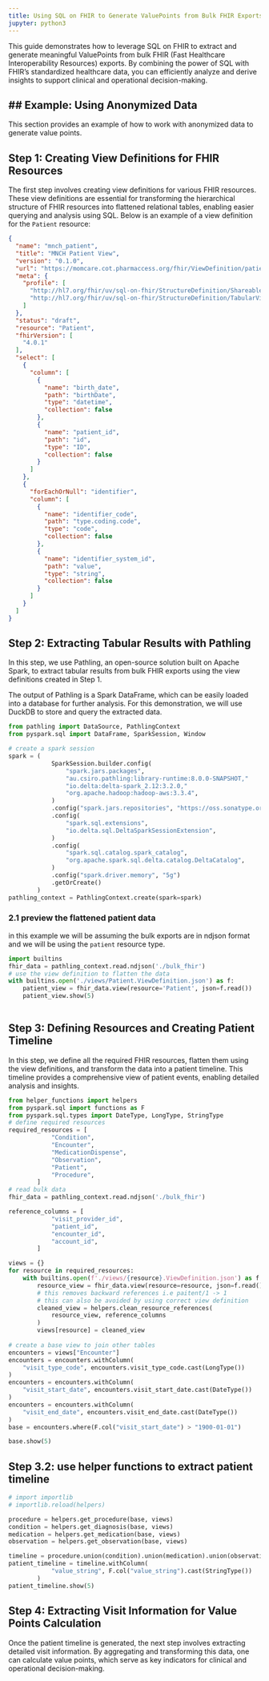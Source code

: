 ```yaml
---
title: Using SQL on FHIR to Generate ValuePoints from Bulk FHIR Exports
jupyter: python3
---
```



This guide demonstrates how to leverage SQL on FHIR to extract and generate meaningful ValuePoints from bulk FHIR (Fast Healthcare Interoperability Resources) exports. By combining the power of SQL with FHIR's standardized healthcare data, you can efficiently analyze and derive insights to support clinical and operational decision-making.



## Example: Using Anonymized Data
---
This section provides an example of how to work with anonymized data to generate value points.


## Step 1: Creating View Definitions for FHIR Resources

The first step involves creating view definitions for various FHIR resources. These view definitions are essential for transforming the hierarchical structure of FHIR resources into flattened relational tables, enabling easier querying and analysis using SQL. Below is an example of a view definition for the `Patient` resource:

```json
{
  "name": "mnch_patient",
  "title": "MNCH Patient View",
  "version": "0.1.0",
  "url": "https://momcare.cot.pharmaccess.org/fhir/ViewDefinition/patient",
  "meta": {
    "profile": [
      "http://hl7.org/fhir/uv/sql-on-fhir/StructureDefinition/ShareableViewDefinition",
      "http://hl7.org/fhir/uv/sql-on-fhir/StructureDefinition/TabularViewDefinition"
    ]
  },
  "status": "draft",
  "resource": "Patient",
  "fhirVersion": [
    "4.0.1"
  ],
  "select": [
    {
      "column": [
        {
          "name": "birth_date",
          "path": "birthDate",
          "type": "datetime",
          "collection": false
        },
        {
          "name": "patient_id",
          "path": "id",
          "type": "ID",
          "collection": false
        }
      ]
    },
    {
      "forEachOrNull": "identifier",
      "column": [
        {
          "name": "identifier_code",
          "path": "type.coding.code",
          "type": "code",
          "collection": false
        },
        {
          "name": "identifier_system_id",
          "path": "value",
          "type": "string",
          "collection": false
        }
      ]
    }
  ]
}
```

## Step 2: Extracting Tabular Results with Pathling

In this step, we use Pathling, an open-source solution built on Apache Spark, to extract tabular results from bulk FHIR exports using the view definitions created in Step 1.

The output of Pathling is a Spark DataFrame, which can be easily loaded into a database for further analysis. For this demonstration, we will use DuckDB to store and query the extracted data.

```python
from pathling import DataSource, PathlingContext
from pyspark.sql import DataFrame, SparkSession, Window

# create a spark session
spark = (
            SparkSession.builder.config(
                "spark.jars.packages",
                "au.csiro.pathling:library-runtime:8.0.0-SNAPSHOT,"
                "io.delta:delta-spark_2.12:3.2.0,"
                "org.apache.hadoop:hadoop-aws:3.3.4",
            )
            .config("spark.jars.repositories", "https://oss.sonatype.org/content/repositories/snapshots/")
            .config(
                "spark.sql.extensions",
                "io.delta.sql.DeltaSparkSessionExtension",
            )
            .config(
                "spark.sql.catalog.spark_catalog",
                "org.apache.spark.sql.delta.catalog.DeltaCatalog",
            )
            .config("spark.driver.memory", "5g")
            .getOrCreate()
        )
pathling_context = PathlingContext.create(spark=spark)
```

### 2.1 preview the flattened patient data

in this example we will be assuming the bulk exports are in ndjson format and we will be using the `patient` resource type.

```python
import builtins
fhir_data = pathling_context.read.ndjson('./bulk_fhir')
# use the view definition to flatten the data
with builtins.open('./views/Patient.ViewDefinition.json') as f:
    patient_view = fhir_data.view(resource='Patient', json=f.read())
    patient_view.show(5)
    
```

## Step 3: Defining Resources and Creating Patient Timeline

In this step, we define all the required FHIR resources, flatten them using the view definitions, and transform the data into a patient timeline. This timeline provides a comprehensive view of patient events, enabling detailed analysis and insights.

```python
from helper_functions import helpers
from pyspark.sql import functions as F
from pyspark.sql.types import DateType, LongType, StringType
# define required resources
required_resources = [
            "Condition",
            "Encounter",
            "MedicationDispense",
            "Observation",
            "Patient",
            "Procedure",
        ]
# read bulk data
fhir_data = pathling_context.read.ndjson('./bulk_fhir')

reference_columns = [
            "visit_provider_id",
            "patient_id",
            "encounter_id",
            "account_id",
        ]

views = {}
for resource in required_resources:
    with builtins.open(f'./views/{resource}.ViewDefinition.json') as f:
        resource_view = fhir_data.view(resource=resource, json=f.read())
        # this removes backward references i.e paitent/1 -> 1
        # this can also be avoided by using correct view definition
        cleaned_view = helpers.clean_resource_references(
            resource_view, reference_columns
        )
        views[resource] = cleaned_view
        
# create a base view to join other tables
encounters = views["Encounter"]
encounters = encounters.withColumn(
    "visit_type_code", encounters.visit_type_code.cast(LongType())
)
encounters = encounters.withColumn(
    "visit_start_date", encounters.visit_start_date.cast(DateType())
)
encounters = encounters.withColumn(
    "visit_end_date", encounters.visit_end_date.cast(DateType())
)
base = encounters.where(F.col("visit_start_date") > "1900-01-01")

base.show(5)
```

## Step 3.2: use helper functions to extract patient timeline

```python
# import importlib
# importlib.reload(helpers)

procedure = helpers.get_procedure(base, views)
condition = helpers.get_diagnosis(base, views)
medication = helpers.get_medication(base, views)
observation = helpers.get_observation(base, views)

timeline = procedure.union(condition).union(medication).union(observation)
patient_timeline = timeline.withColumn(
            "value_string", F.col("value_string").cast(StringType())
        )
patient_timeline.show(5)
```

## Step 4: Extracting Visit Information for Value Points Calculation

Once the patient timeline is generated, the next step involves extracting detailed visit information. By aggregating and transforming this data, one can calculate value points, which serve as key indicators for clinical and operational decision-making.

